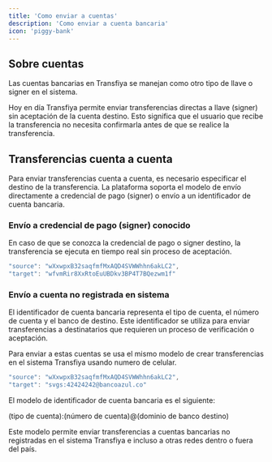 ```yaml
---
title: 'Como enviar a cuentas'
description: 'Como enviar a cuenta bancaria'
icon: 'piggy-bank'
---
```


## Sobre cuentas

Las cuentas bancarias en Transfiya se manejan como otro tipo de llave o signer en el sistema.

<Note>
    Hoy en día Transfiya permite enviar transferencias directas a llave (signer) sin aceptación de la cuenta destino. Esto significa que el usuario que recibe la transferencia no necesita confirmarla antes de que se realice la transferencia.
</Note>

## Transferencias cuenta a cuenta

Para enviar transferencias cuenta a cuenta, es necesario especificar el destino de la transferencia. La plataforma soporta el modelo de envío directamente a credencial de pago (signer) o envío a un identificador de cuenta bancaria.

### Envío a credencial de pago (signer) conocido

En caso de que se conozca la credencial de pago o signer destino, la transferencia se ejecuta en tiempo real sin proceso de aceptación.

```Javascript
"source": "wXxwpxB32saqfmfMxAQD4SVWWhhn6akLC2",
"target": "wfvmRir8XxRtoEuUBDkv3BP4T7BQezwm1f"
```

### Envío a cuenta no registrada en sistema

El identificador de cuenta bancaria representa el tipo de cuenta, el número de cuenta y el banco de destino. Este identificador se utiliza para enviar transferencias a destinatarios que requieren un proceso de verificación o aceptación.

Para enviar a estas cuentas se usa el mismo modelo de crear transferencias en el sistema Transfiya usando numero de celular.

```Javascript
"source": "wXxwpxB32saqfmfMxAQD4SVWWhhn6akLC2",
"target": "svgs:42424242@bancoazul.co"
```

El modelo de identificador de cuenta bancaria es el siguiente:

(tipo de cuenta):(número de cuenta)@(dominio de banco destino)

<Note>
    Este modelo permite enviar transferencias a cuentas bancarias no registradas en el sistema Transfiya e incluso a otras redes dentro o fuera del país.
</Note>
